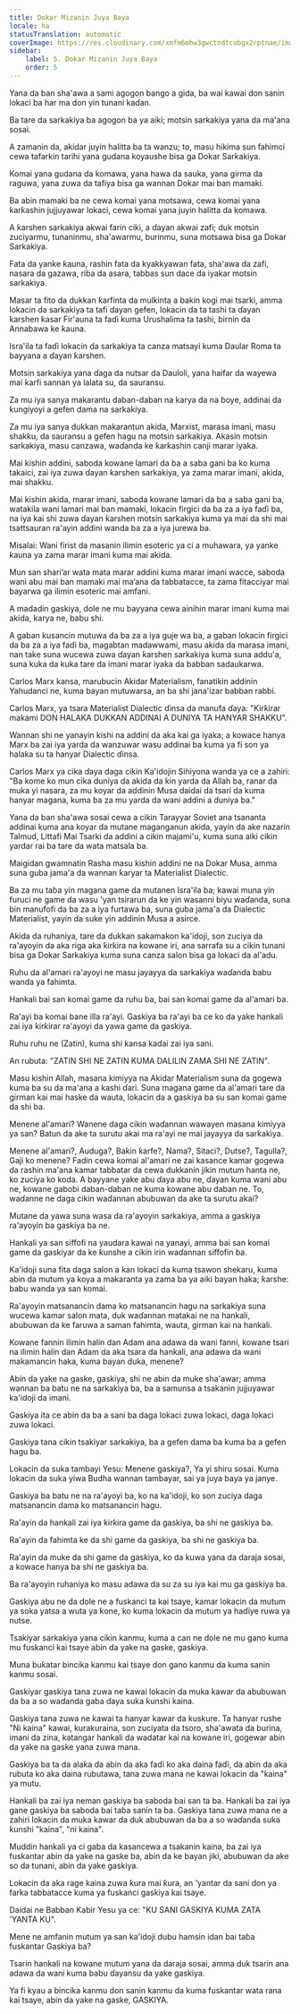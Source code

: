 ```yaml
---
title: Dokar Mizanin Juya Baya
locale: ha
statusTranslation: automatic
coverImage: https://res.cloudinary.com/xmfm6mhw3gwctndtcubgx2rptnae/image/upload/v1741354419/small_cover_la_gran_rebelion_28716e29d2.webp
sidebar:
    label: 5. Dokar Mizanin Juya Baya
    order: 5
---
```

Yana da ban sha'awa a sami agogon bango a gida, ba wai kawai don sanin lokaci ba har ma don yin tunani kaɗan.

Ba tare da sarkakiya ba agogon ba ya aiki; motsin sarkakiya yana da ma'ana sosai.

A zamanin da, akidar juyin halitta ba ta wanzu; to, masu hikima sun fahimci cewa tafarkin tarihi yana gudana koyaushe bisa ga Dokar Sarkakiya.

Komai yana gudana da komawa, yana hawa da sauka, yana girma da raguwa, yana zuwa da tafiya bisa ga wannan Dokar mai ban mamaki.

Ba abin mamaki ba ne cewa komai yana motsawa, cewa komai yana ƙarƙashin jujjuyawar lokaci, cewa komai yana juyin halitta da komawa.

A ƙarshen sarkakiya akwai farin ciki, a ɗayan akwai zafi; duk motsin zuciyarmu, tunaninmu, sha'awarmu, burinmu, suna motsawa bisa ga Dokar Sarkakiya.

Fata da yanke ƙauna, rashin fata da kyakkyawan fata, sha'awa da zafi, nasara da gazawa, riba da asara, tabbas sun dace da iyakar motsin sarkakiya.

Masar ta fito da dukkan ƙarfinta da mulkinta a bakin kogi mai tsarki, amma lokacin da sarkakiya ta tafi ɗayan gefen, lokacin da ta tashi ta ɗayan ƙarshen ƙasar Fir'auna ta faɗi kuma Urushalima ta tashi, birnin da Annabawa ke ƙauna.

Isra'ila ta faɗi lokacin da sarkakiya ta canza matsayi kuma Daular Roma ta bayyana a ɗayan ƙarshen.

Motsin sarkakiya yana ɗaga da nutsar da Dauloli, yana haifar da wayewa mai ƙarfi sannan ya lalata su, da sauransu.

Za mu iya sanya makarantu daban-daban na karya da na ɓoye, addinai da ƙungiyoyi a gefen dama na sarkakiya.

Za mu iya sanya dukkan makarantun akida, Marxist, marasa imani, masu shakku, da sauransu a gefen hagu na motsin sarkakiya. Akasin motsin sarkakiya, masu canzawa, waɗanda ke ƙarƙashin canji marar iyaka.

Mai kishin addini, saboda kowane lamari da ba a saba gani ba ko kuma takaici, zai iya zuwa ɗayan ƙarshen sarkakiya, ya zama marar imani, akida, mai shakku.

Mai kishin akida, marar imani, saboda kowane lamari da ba a saba gani ba, watakila wani lamari mai ban mamaki, lokacin firgici da ba za a iya faɗi ba, na iya kai shi zuwa ɗayan ƙarshen motsin sarkakiya kuma ya mai da shi mai tsattsauran ra'ayin addini wanda ba za a iya jurewa ba.

Misalai: Wani firist da masanin ilimin esoteric ya ci a muhawara, ya yanke ƙauna ya zama marar imani kuma mai akida.

Mun san shari’ar wata mata marar addini kuma marar imani wacce, saboda wani abu mai ban mamaki mai ma’ana da tabbatacce, ta zama fitacciyar mai bayarwa ga ilimin esoteric mai amfani.

A madadin gaskiya, dole ne mu bayyana cewa ainihin marar imani kuma mai akida, karya ne, babu shi.

A gaban kusancin mutuwa da ba za a iya guje wa ba, a gaban lokacin firgici da ba za a iya faɗi ba, magabtan madawwami, masu akida da marasa imani, nan take suna wucewa zuwa ɗayan ƙarshen sarkakiya kuma suna addu'a, suna kuka da kuka tare da imani marar iyaka da babban sadaukarwa.

Carlos Marx kansa, marubucin Akidar Materialism, fanatikin addinin Yahudanci ne, kuma bayan mutuwarsa, an ba shi jana'izar babban rabbi.

Carlos Marx, ya tsara Materialist Dialectic ɗinsa da manufa ɗaya: "Ƙirƙirar makami DON HALAKA DUKKAN ADDINAI A DUNIYA TA HANYAR SHAKKU".

Wannan shi ne yanayin kishi na addini da aka kai ga iyaka; a kowace hanya Marx ba zai iya yarda da wanzuwar wasu addinai ba kuma ya fi son ya halaka su ta hanyar Dialectic ɗinsa.

Carlos Marx ya cika ɗaya daga cikin Ka'idojin Sihiyona wanda ya ce a zahiri: "Ba kome ko mun cika duniya da akida da ƙin yarda da Allah ba, ranar da muka yi nasara, za mu koyar da addinin Musa daidai da tsari da kuma hanyar magana, kuma ba za mu yarda da wani addini a duniya ba."

Yana da ban sha'awa sosai cewa a cikin Tarayyar Soviet ana tsananta addinai kuma ana koyar da mutane maganganun akida, yayin da ake nazarin Talmud, Littafi Mai Tsarki da addini a cikin majami'u, kuma suna aiki cikin yardar rai ba tare da wata matsala ba.

Maigidan gwamnatin Rasha masu kishin addini ne na Dokar Musa, amma suna guba jama'a da wannan ƙaryar ta Materialist Dialectic.

Ba za mu taɓa yin magana game da mutanen Isra'ila ba; kawai muna yin furuci ne game da wasu 'yan tsirarun da ke yin wasanni biyu waɗanda, suna bin manufofi da ba za a iya furtawa ba, suna guba jama'a da Dialectic Materialist, yayin da suke yin addinin Musa a asirce.

Akida da ruhaniya, tare da dukkan sakamakon ka'idoji, son zuciya da ra'ayoyin da aka riga aka ƙirƙira na kowane iri, ana sarrafa su a cikin tunani bisa ga Dokar Sarkakiya kuma suna canza salon bisa ga lokaci da al'adu.

Ruhu da al'amari ra'ayoyi ne masu jayayya da sarkakiya waɗanda babu wanda ya fahimta.

Hankali bai san komai game da ruhu ba, bai san komai game da al'amari ba.

Ra'ayi ba komai bane illa ra'ayi. Gaskiya ba ra'ayi ba ce ko da yake hankali zai iya ƙirƙirar ra'ayoyi da yawa game da gaskiya.

Ruhu ruhu ne (Zatin), kuma shi kansa kaɗai zai iya sani.

An rubuta: "ZATIN SHI NE ZATIN KUMA DALILIN ZAMA SHI NE ZATIN".

Masu kishin Allah, masana kimiyya na Akidar Materialism suna da gogewa kuma ba su da ma'ana a kashi ɗari. Suna magana game da al'amari tare da girman kai mai haske da wauta, lokacin da a gaskiya ba su san komai game da shi ba.

Menene al'amari? Wanene daga cikin waɗannan wawayen masana kimiyya ya san? Batun da ake ta surutu akai ma ra'ayi ne mai jayayya da sarkakiya.

Menene al'amari?, Auduga?, Baƙin ƙarfe?, Nama?, Sitaci?, Dutse?, Tagulla?, Gaji ko menene? Fadin cewa komai al'amari ne zai kasance kamar gogewa da rashin ma'ana kamar tabbatar da cewa dukkanin jikin mutum hanta ne, ko zuciya ko koda. A bayyane yake abu ɗaya abu ne, ɗayan kuma wani abu ne, kowane gabobi daban-daban ne kuma kowane abu daban ne. To, waɗanne ne daga cikin waɗannan abubuwan da ake ta surutu akai?

Mutane da yawa suna wasa da ra'ayoyin sarkakiya, amma a gaskiya ra'ayoyin ba gaskiya ba ne.

Hankali ya san siffofi na yaudara kawai na yanayi, amma bai san komai game da gaskiyar da ke ƙunshe a cikin irin waɗannan siffofin ba.

Ka'idoji suna fita daga salon a kan lokaci da kuma tsawon shekaru, kuma abin da mutum ya koya a makaranta ya zama ba ya aiki bayan haka; ƙarshe: babu wanda ya san komai.

Ra'ayoyin matsanancin dama ko matsanancin hagu na sarkakiya suna wucewa kamar salon mata, duk waɗannan matakai ne na hankali, abubuwan da ke faruwa a saman fahimta, wauta, girman kai na hankali.

Kowane fannin ilimin halin dan Adam ana adawa da wani fanni, kowane tsari na ilimin halin dan Adam da aka tsara da hankali, ana adawa da wani makamancin haka, kuma bayan duka, menene?

Abin da yake na gaske, gaskiya, shi ne abin da muke sha'awar; amma wannan ba batu ne na sarkakiya ba, ba a samunsa a tsakanin jujjuyawar ka'idoji da imani.

Gaskiya ita ce abin da ba a sani ba daga lokaci zuwa lokaci, daga lokaci zuwa lokaci.

Gaskiya tana cikin tsakiyar sarkakiya, ba a gefen dama ba kuma ba a gefen hagu ba.

Lokacin da suka tambayi Yesu: Menene gaskiya?, Ya yi shiru sosai. Kuma lokacin da suka yiwa Budha wannan tambayar, sai ya juya baya ya janye.

Gaskiya ba batu ne na ra'ayoyi ba, ko na ka'idoji, ko son zuciya daga matsanancin dama ko matsanancin hagu.

Ra'ayin da hankali zai iya ƙirƙira game da gaskiya, ba shi ne gaskiya ba.

Ra'ayin da fahimta ke da shi game da gaskiya, ba shi ne gaskiya ba.

Ra'ayin da muke da shi game da gaskiya, ko da kuwa yana da daraja sosai, a kowace hanya ba shi ne gaskiya ba.

Ba ra'ayoyin ruhaniya ko masu adawa da su za su iya kai mu ga gaskiya ba.

Gaskiya abu ne da dole ne a fuskanci ta kai tsaye, kamar lokacin da mutum ya soka yatsa a wuta ya ƙone, ko kuma lokacin da mutum ya haɗiye ruwa ya nutse.

Tsakiyar sarkakiya yana cikin kanmu, kuma a can ne dole ne mu gano kuma mu fuskanci kai tsaye abin da yake na gaske, gaskiya.

Muna buƙatar bincika kanmu kai tsaye don gano kanmu da kuma sanin kanmu sosai.

Gaskiyar gaskiya tana zuwa ne kawai lokacin da muka kawar da abubuwan da ba a so waɗanda gaba ɗaya suka ƙunshi kaina.

Gaskiya tana zuwa ne kawai ta hanyar kawar da kuskure. Ta hanyar rushe "Ni kaina" kawai, kurakuraina, son zuciyata da tsoro, sha'awata da burina, imani da zina, katangar hankali da wadatar kai na kowane iri, gogewar abin da yake na gaske yana zuwa mana.

Gaskiya ba ta da alaƙa da abin da aka faɗi ko aka daina faɗi, da abin da aka rubuta ko aka daina rubutawa, tana zuwa mana ne kawai lokacin da "kaina" ya mutu.

Hankali ba zai iya neman gaskiya ba saboda bai san ta ba. Hankali ba zai iya gane gaskiya ba saboda bai taɓa sanin ta ba. Gaskiya tana zuwa mana ne a zahiri lokacin da muka kawar da duk abubuwan da ba a so waɗanda suka ƙunshi "kaina", "ni kaina".

Muddin hankali ya ci gaba da kasancewa a tsakanin kaina, ba zai iya fuskantar abin da yake na gaske ba, abin da ke bayan jiki, abubuwan da ake so da tunani, abin da yake gaskiya.

Lokacin da aka rage kaina zuwa ƙura mai ƙura, an 'yantar da sani don ya farka tabbatacce kuma ya fuskanci gaskiya kai tsaye.

Daidai ne Babban Kabir Yesu ya ce: "KU SANI GASKIYA KUMA ZATA 'YANTA KU".

Mene ne amfanin mutum ya san ka'idoji dubu hamsin idan bai taɓa fuskantar Gaskiya ba?

Tsarin hankali na kowane mutum yana da daraja sosai, amma duk tsarin ana adawa da wani kuma babu ɗayansu da yake gaskiya.

Ya fi kyau a bincika kanmu don sanin kanmu da kuma fuskantar wata rana kai tsaye, abin da yake na gaske, GASKIYA.

